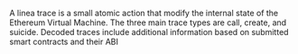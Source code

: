 A linea trace is a small atomic action that modify the internal state of the Ethereum Virtual Machine. The three main trace types are call, create, and suicide. Decoded traces include additional information based on submitted smart contracts and their ABI
